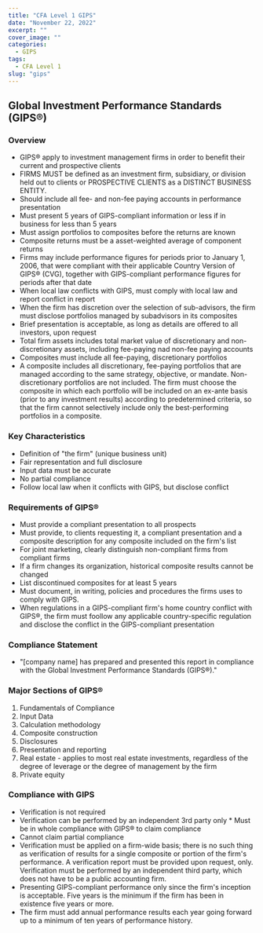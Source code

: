 ---
title: "CFA Level 1 GIPS"
date: "November 22, 2022"
excerpt: ""
cover_image: ""
categories:
  - GIPS
tags:
  - CFA Level 1
slug: "gips"
---

## Global Investment Performance Standards (GIPS&reg;)

### Overview

- GIPS&reg; apply to investment management firms in order to benefit their current and prospective clients
- FIRMS MUST be defined as an investment firm, subsidiary, or division held out to clients or PROSPECTIVE CLIENTS as a DISTINCT BUSINESS ENTITY.
- Should include all fee- and non-fee paying accounts in performance presentation
- Must present 5 years of GIPS-compliant information or less if in business for less than 5 years
- Must assign portfolios to composites before the returns are known
- Composite returns must be a asset-weighted average of component returns
- Firms may include performance figures for periods prior to January 1, 2006, that were compliant with their applicable Country Version of GIPS&reg; (CVG), together with GIPS-compliant performance figures for periods after that date
- When local law conflicts with GIPS, must comply with local law and report conflict in report
- When the firm has discretion over the selection of sub-advisors, the firm must disclose portfolios managed by subadvisors in its composites
- Brief presentation is acceptable, as long as details are offered to all investors, upon request
- Total firm assets includes total market value of discretionary and non-discretionary assets, including fee-paying nad non-fee paying accounts
- Composites must include all fee-paying, discretionary portfolios
- A composite includes all discretionary, fee-paying portfolios that are managed according to the same strategy, objective, or mandate. Non-discretionary portfolios are not included. The firm must choose the composite in which each portfolio will be included on an ex-ante basis (prior to any investment results) according to predetermined criteria, so that the firm cannot selectively include only the best-performing portfolios in a composite.

### Key Characteristics

- Definition of "the firm" (unique business unit)
- Fair representation and full disclosure
- Input data must be accurate
- No partial compliance
- Follow local law when it conflicts with GIPS, but disclose conflict

### Requirements of GIPS&reg;

- Must provide a compliant presentation to all prospects
- Must provide, to clients requesting it, a compliant presentation and a composite description for any composite included on the firm's list
- For joint marketing, clearly distinguish non-compliant firms from compliant firms
- If a firm changes its organization, historical composite results cannot be changed
- List discontinued composites for at least 5 years
- Must document, in writing, policies and procedures the firms uses to comply with GIPS.
- When regulations in a GIPS-compliant firm's home country conflict with GIPS&reg;, the firm must foollow any applicable country-specific regulation and disclose the conflict in the GIPS-compliant presentation

### Compliance Statement

- "[company name] has prepared and presented this report in compliance with the Global Investment Performance Standards (GIPS&reg;)."

### Major Sections of GIPS&reg;

1. Fundamentals of Compliance
2. Input Data
3. Calculation methodology
4. Composite construction
5. Disclosures
6. Presentation and reporting
7. Real estate - applies to most real estate investments, regardless of the degree of leverage or the degree of management by the firm
8. Private equity

### Compliance with GIPS

- Verification is not required
- Verification can be performed by an independent 3rd party only \* Must be in whole compliance with GIPS&reg; to claim compliance
- Cannot claim partial compliance
- Verification must be applied on a firm-wide basis; there is no such thing as verification of results for a single composite or portion of the firm's performance. A verification report must be provided upon request, only. Verification must be performed by an independent third party, which does not have to be a public accounting firm.
- Presenting GIPS-compliant performance only since the firm's inception is acceptable. Five years is the minimum if the firm has been in existence five years or more.
- The firm must add annual performance results each year going forward up to a minimum of ten years of performance history.
